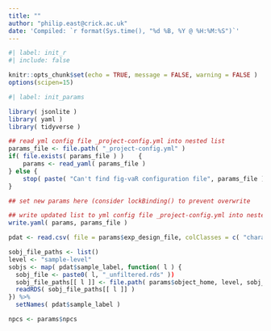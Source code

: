 ```yaml
---
title: ""
author: "philip.east@crick.ac.uk"
date: 'Compiled: `r format(Sys.time(), "%d %B, %Y @ %H:%M:%S")`'
---
```


```r
#| label: init_r
#| include: false

knitr::opts_chunk$set(echo = TRUE, message = FALSE, warning = FALSE )
options(scipen=15)
```

```r
#| label: init_params

library( jsonlite )
library( yaml )
library( tidyverse )

## read yml config file _project-config.yml into nested list
params_file <- file.path( "_project-config.yml" )
if( file.exists( params_file ) )	{
    params <- read_yaml( params_file )
} else {
    stop( paste( "Can't find fig-vaR configuration file", params_file ) )
}

## set new params here (consider lockBinding() to prevent overwrite

## write updated list to yml config file _project-config.yml into nested list
write.yaml( params, params_file )

pdat <- read.csv( file = params$exp_design_file, colClasses = c( "character" ) )

sobj_file_paths <- list()
level <- "sample-level"
sobjs <- map( pdat$sample_label, function( l ) {
  sobj_file <- paste0( l, "_unfiltered.rds" ))
  sobj_file_paths[[ l ]] <- file.path( params$object_home, level, sobj_file_paths )  
  readRDS( sobj_file_paths[[ l ]] )
}) %>%
  setNames( pdat$sample_label )

npcs <- params$npcs
```


